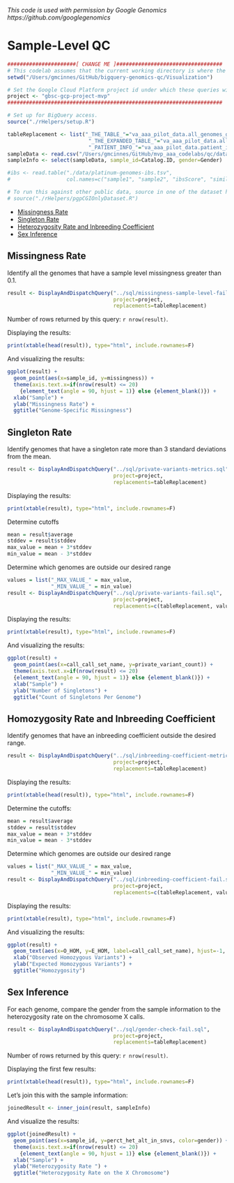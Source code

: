 <!-- R Markdown Documentation, DO NOT EDIT THE PLAIN MARKDOWN VERSION OF THIS FILE -->

<!-- Copyright 2015 Google Inc. All rights reserved. -->

<!-- Licensed under the Apache License, Version 2.0 (the "License"); -->
<!-- you may not use this file except in compliance with the License. -->
<!-- You may obtain a copy of the License at -->

<!--     http://www.apache.org/licenses/LICENSE-2.0 -->

<!-- Unless required by applicable law or agreed to in writing, software -->
<!-- distributed under the License is distributed on an "AS IS" BASIS, -->
<!-- WITHOUT WARRANTIES OR CONDITIONS OF ANY KIND, either express or implied. -->
<!-- See the License for the specific language governing permissions and -->
<!-- limitations under the License. -->

*This code is used with permission by Google Genomics*
*https://github.com/googlegenomics*

# Sample-Level QC

```r
######################[ CHANGE ME ]##################################
# This codelab assumes that the current working directory is where the Rmd file resides.
setwd("/Users/gmcinnes/GitHub/bigquery-genomics-qc/Visualization")

# Set the Google Cloud Platform project id under which these queries will run.
project <- "gbsc-gcp-project-mvp"
#####################################################################
```

```r
# Set up for BigQuery access.
source("./rHelpers/setup.R")
```


```r
tableReplacement <- list("_THE_TABLE_"="va_aaa_pilot_data.all_genomes_gvcfs",
                          "_THE_EXPANDED_TABLE_"="va_aaa_pilot_data.all_genomes_expanded_vcfs_java",
                          "_PATIENT_INFO_"="va_aaa_pilot_data.patient_info")
sampleData <- read.csv("/Users/gmcinnes/GitHub/mvp_aaa_codelabs/qc/data/patient_info.csv")
sampleInfo <- select(sampleData, sample_id=Catalog.ID, gender=Gender)

#ibs <- read.table("./data/platinum-genomes-ibs.tsv",
#                  col.names=c("sample1", "sample2", "ibsScore", "similar", "observed"))

# To run this against other public data, source in one of the dataset helpers.  For example:
# source("./rHelpers/pgpCGIOnlyDataset.R")
```


* [Missingness Rate](#missingness-rate)
* [Singleton Rate](#singleton-rate)
* [Heterozygosity Rate and Inbreeding Coefficient](#homozygosity-rate-and-inbreeding-coefficient)
* [Sex Inference](#sex-inference)

## Missingness Rate

Identify all the genomes that have a sample level missingness greater than 0.1.

```r
result <- DisplayAndDispatchQuery("../sql/missingness-sample-level-fail.sql",
                                  project=project,
                                  replacements=tableReplacement)
```
Number of rows returned by this query: `r nrow(result)`.

Displaying the results:
```r
print(xtable(head(result)), type="html", include.rownames=F)
```

And visualizing the results:
```r
ggplot(result) +
  geom_point(aes(x=sample_id, y=missingness)) +
  theme(axis.text.x=if(nrow(result) <= 20)
    {element_text(angle = 90, hjust = 1)} else {element_blank()}) +
  xlab("Sample") +
  ylab("Missingness Rate") +
  ggtitle("Genome-Specific Missingness")
```

## Singleton Rate

Identify genomes that have a singleton rate more than 3 standard deviations from the mean.

```r
result <- DisplayAndDispatchQuery("../sql/private-variants-metrics.sql",
                                  project=project,
                                  replacements=tableReplacement)
```

Displaying the results:
```r
print(xtable(result), type="html", include.rownames=F)
```

Determine cutoffs
```r
mean = result$average
stddev = result$stddev
max_value = mean + 3*stddev
min_value = mean - 3*stddev
```

Determine which genomes are outside our desired range

```r
values = list("_MAX_VALUE_" = max_value,
              "_MIN_VALUE_" = min_value)
result <- DisplayAndDispatchQuery("../sql/private-variants-fail.sql",
                                  project=project,
                                  replacements=c(tableReplacement, values))
```

Displaying the results:
```r
print(xtable(result), type="html", include.rownames=F)
```

And visualizing the results:
```r
ggplot(result) +
  geom_point(aes(x=call_call_set_name, y=private_variant_count)) +
  theme(axis.text.x=if(nrow(result) <= 20)
  {element_text(angle = 90, hjust = 1)} else {element_blank()}) +
  xlab("Sample") +
  ylab("Number of Singletons") +
  ggtitle("Count of Singletons Per Genome")
```

## Homozygosity Rate and Inbreeding Coefficient

Identify genomes that have an inbreeding coefficient outside the desired range.

```r
result <- DisplayAndDispatchQuery("../sql/inbreeding-coefficient-metrics.sql",
                                  project=project,
                                  replacements=tableReplacement)
```

Displaying the results:
```r
print(xtable(head(result)), type="html", include.rownames=F)
```

Determine the cutoffs:
```r
mean = result$average
stddev = result$stddev
max_value = mean + 3*stddev
min_value = mean - 3*stddev
```

Determine which genomes are outside our desired range
```r
values = list("_MAX_VALUE_" = max_value,
              "_MIN_VALUE_" = min_value)
result <- DisplayAndDispatchQuery("../sql/inbreeding-coefficient-fail.sql",
                                  project=project,
                                  replacements=c(tableReplacement, values))
```

Displaying the results:
```r
print(xtable(result), type="html", include.rownames=F)
```

And visualizing the results:
```r
ggplot(result) +
  geom_text(aes(x=O_HOM, y=E_HOM, label=call_call_set_name), hjust=-1, vjust=0) +
  xlab("Observed Homozygous Variants") +
  ylab("Expected Homozygous Variants") +
  ggtitle("Homozygosity")
```

## Sex Inference

For each genome, compare the gender from the sample information to the heterozygosity rate on the chromosome X calls.
```r
result <- DisplayAndDispatchQuery("../sql/gender-check-fail.sql",
                                  project=project,
                                  replacements=tableReplacement)
```
Number of rows returned by this query: `r nrow(result)`.

Displaying the first few results:
```r
print(xtable(head(result)), type="html", include.rownames=F)
```

Let's join this with the sample information:
```r
joinedResult <- inner_join(result, sampleInfo)
```

And visualize the results:
```r
ggplot(joinedResult) +
  geom_point(aes(x=sample_id, y=perct_het_alt_in_snvs, color=gender)) +
  theme(axis.text.x=if(nrow(result) <= 20)
    {element_text(angle = 90, hjust = 1)} else {element_blank()}) +
  xlab("Sample") +
  ylab("Heterozygosity Rate ") +
  ggtitle("Heterozygosity Rate on the X Chromosome")

```

